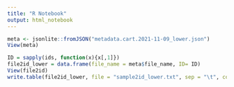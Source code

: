 ```yaml
---
title: "R Notebook"
output: html_notebook
---
```


```r
meta <- jsonlite::fromJSON("metadata.cart.2021-11-09_lower.json")
View(meta)
```

```r
ID = sapply(ids, function(x){x[,1]})
file2id_lower = data.frame(file_name = meta$file_name, ID= ID)
View(file2id)
write.table(file2id_lower, file = "sample2id_lower.txt", sep = "\t", col.names = F, quote = F, row.names = F)
```